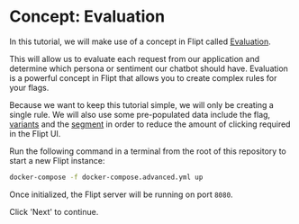 # Concept: Evaluation

In this tutorial, we will make use of a concept in Flipt called [Evaluation](https://www.flipt.io/docs/concepts#evaluation).

This will allow us to evaluate each request from our application and determine which persona or sentiment our chatbot should have.
Evaluation is a powerful concept in Flipt that allows you to create complex rules for your flags.

Because we want to keep this tutorial simple, we will only be creating a single rule.
We will also use some pre-populated data include the flag, [variants](https://www.flipt.io/docs/concepts#variants) and the [segment](https://www.flipt.io/docs/concepts#segments) in order to reduce the amount of clicking required in the Flipt UI.

Run the following command in a terminal from the root of this repository to start a new Flipt instance:

```bash
docker-compose -f docker-compose.advanced.yml up
```

Once initialized, the Flipt server will be running on port `8080`.

Click 'Next' to continue.
